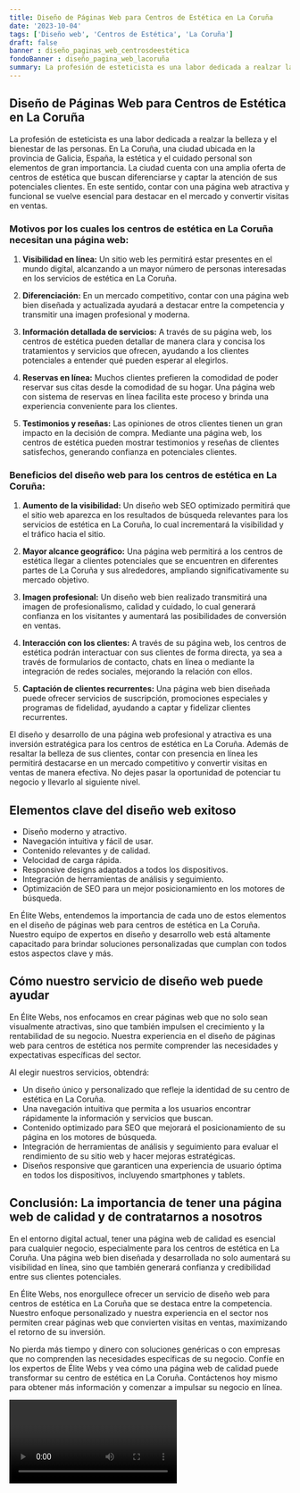 ```yaml
---
title: Diseño de Páginas Web para Centros de Estética en La Coruña
date: '2023-10-04'
tags: ['Diseño web', 'Centros de Estética', 'La Coruña']
draft: false
banner : diseño_paginas_web_centrosdeestética
fondoBanner : diseño_pagina_web_lacoruña
summary: La profesión de esteticista es una labor dedicada a realzar la belleza y el bienestar de las personas. En La Coruña, una ciudad ubicada en la provincia de Galicia, España, la estética y el cuidado personal son elementos de gran importancia. La ciudad cuenta con una amplia oferta de centros de estética que buscan diferenciarse y captar la atención de sus potenciales clientes. En este sentido, contar con una página web atractiva y funcional se vuelve esencial para destacar en el mercado y convertir visitas en ventas.
---
```


## Diseño de Páginas Web para Centros de Estética en La Coruña

La profesión de esteticista es una labor dedicada a realzar la belleza y el bienestar de las personas. En La Coruña, una ciudad ubicada en la provincia de Galicia, España, la estética y el cuidado personal son elementos de gran importancia. La ciudad cuenta con una amplia oferta de centros de estética que buscan diferenciarse y captar la atención de sus potenciales clientes. En este sentido, contar con una página web atractiva y funcional se vuelve esencial para destacar en el mercado y convertir visitas en ventas.

### Motivos por los cuales los centros de estética en La Coruña necesitan una página web:

1. **Visibilidad en línea:** Un sitio web les permitirá estar presentes en el mundo digital, alcanzando a un mayor número de personas interesadas en los servicios de estética en La Coruña.

2. **Diferenciación:** En un mercado competitivo, contar con una página web bien diseñada y actualizada ayudará a destacar entre la competencia y transmitir una imagen profesional y moderna.

3. **Información detallada de servicios:** A través de su página web, los centros de estética pueden detallar de manera clara y concisa los tratamientos y servicios que ofrecen, ayudando a los clientes potenciales a entender qué pueden esperar al elegirlos.

4. **Reservas en línea:** Muchos clientes prefieren la comodidad de poder reservar sus citas desde la comodidad de su hogar. Una página web con sistema de reservas en línea facilita este proceso y brinda una experiencia conveniente para los clientes.

5. **Testimonios y reseñas:** Las opiniones de otros clientes tienen un gran impacto en la decisión de compra. Mediante una página web, los centros de estética pueden mostrar testimonios y reseñas de clientes satisfechos, generando confianza en potenciales clientes.

### Beneficios del diseño web para los centros de estética en La Coruña:

1. **Aumento de la visibilidad:** Un diseño web SEO optimizado permitirá que el sitio web aparezca en los resultados de búsqueda relevantes para los servicios de estética en La Coruña, lo cual incrementará la visibilidad y el tráfico hacia el sitio.

2. **Mayor alcance geográfico:** Una página web permitirá a los centros de estética llegar a clientes potenciales que se encuentren en diferentes partes de La Coruña y sus alrededores, ampliando significativamente su mercado objetivo.

3. **Imagen profesional:** Un diseño web bien realizado transmitirá una imagen de profesionalismo, calidad y cuidado, lo cual generará confianza en los visitantes y aumentará las posibilidades de conversión en ventas.

4. **Interacción con los clientes:** A través de su página web, los centros de estética podrán interactuar con sus clientes de forma directa, ya sea a través de formularios de contacto, chats en línea o mediante la integración de redes sociales, mejorando la relación con ellos.

5. **Captación de clientes recurrentes:** Una página web bien diseñada puede ofrecer servicios de suscripción, promociones especiales y programas de fidelidad, ayudando a captar y fidelizar clientes recurrentes.

El diseño y desarrollo de una página web profesional y atractiva es una inversión estratégica para los centros de estética en La Coruña. Además de resaltar la belleza de sus clientes, contar con presencia en línea les permitirá destacarse en un mercado competitivo y convertir visitas en ventas de manera efectiva. No dejes pasar la oportunidad de potenciar tu negocio y llevarlo al siguiente nivel.

<GifSeo />

<Cta />

## Elementos clave del diseño web exitoso

- Diseño moderno y atractivo.
- Navegación intuitiva y fácil de usar.
- Contenido relevantes y de calidad.
- Velocidad de carga rápida.
- Responsive designs adaptados a todos los dispositivos.
- Integración de herramientas de análisis y seguimiento.
- Optimización de SEO para un mejor posicionamiento en los motores de búsqueda.

En Élite Webs, entendemos la importancia de cada uno de estos elementos en el diseño de páginas web para centros de estética en La Coruña. Nuestro equipo de expertos en diseño y desarrollo web está altamente capacitado para brindar soluciones personalizadas que cumplan con todos estos aspectos clave y más.

## Cómo nuestro servicio de diseño web puede ayudar

En Élite Webs, nos enfocamos en crear páginas web que no solo sean visualmente atractivas, sino que también impulsen el crecimiento y la rentabilidad de su negocio. Nuestra experiencia en el diseño de páginas web para centros de estética nos permite comprender las necesidades y expectativas específicas del sector.

Al elegir nuestros servicios, obtendrá:

- Un diseño único y personalizado que refleje la identidad de su centro de estética en La Coruña.
- Una navegación intuitiva que permita a los usuarios encontrar rápidamente la información y servicios que buscan.
- Contenido optimizado para SEO que mejorará el posicionamiento de su página en los motores de búsqueda.
- Integración de herramientas de análisis y seguimiento para evaluar el rendimiento de su sitio web y hacer mejoras estratégicas.
- Diseños responsive que garanticen una experiencia de usuario óptima en todos los dispositivos, incluyendo smartphones y tablets.

## Conclusión: La importancia de tener una página web de calidad y de contratarnos a nosotros

En el entorno digital actual, tener una página web de calidad es esencial para cualquier negocio, especialmente para los centros de estética en La Coruña. Una página web bien diseñada y desarrollada no solo aumentará su visibilidad en línea, sino que también generará confianza y credibilidad entre sus clientes potenciales.

En Élite Webs, nos enorgullece ofrecer un servicio de diseño web para centros de estética en La Coruña que se destaca entre la competencia. Nuestro enfoque personalizado y nuestra experiencia en el sector nos permiten crear páginas web que convierten visitas en ventas, maximizando el retorno de su inversión.

No pierda más tiempo y dinero con soluciones genéricas o con empresas que no comprenden las necesidades específicas de su negocio. Confíe en los expertos de Élite Webs y vea cómo una página web de calidad puede transformar su centro de estética en La Coruña. Contáctenos hoy mismo para obtener más información y comenzar a impulsar su negocio en línea.

<Video />

<CtaBot job='Centros de Estética' city='La Coruña'/>

<Gmaps query='La Coruña+españa+maps' />